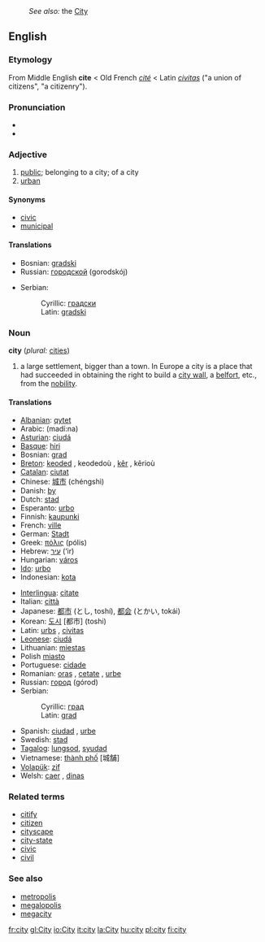 :''See also:'' the [[City]]
==English==

{{rank|several|either|whether|339|city|held|help|number}}

===Etymology===
From Middle English '''cite''' < Old French ''[[cité]]'' < Latin ''[[civitas]]'' ("a union of citizens", "a citizenry").

===Pronunciation===
*{{IPA|/ˈsɪti/}}
*{{SAMPA|/"sIti/}}

===Adjective===
#[[public]]; belonging to a city; of a city
#[[urban]]

====Synonyms====
*[[civic]]
*[[municipal]]

====Translations====
{{top}}
*Bosnian: [[gradski]] {{m}}
*Russian: [[городской]] (gorodskój)
{{mid}}
*Serbian:
*:Cyrillic: [[градски]] {{m}}
*:Latin: [[gradski#Serbian|gradski]] {{m}}
{{bottom}}

===Noun===
'''city''' (''plural:'' [[cities]])

#a large settlement, bigger than a town. In Europe a city is a place that had succeeded in obtaining the right to build a [[city wall]], a [[belfort]], etc., from the [[nobility]].

====Translations====
{{top}}
*[[Albanian]]: [[qytet]]
*Arabic: {{ARchar|[[مدينة]]}} (madí:na) {{f}}
*[[Asturian]]: [[ciudá]] {{f}}
*[[Basque]]: [[hiri]]
*Bosnian: [[grad#Bosnian|grad]] {{m}}
*[[Breton]]: [[keoded]] {{f}}, keodedoù {{p}}, [[kêr]] {{f}}, kêrioù {{p}}
*[[Catalan]]: [[ciutat]] {{f}}
*Chinese: [[城市]] (chéngshì)
*Danish: [[by]]
*Dutch: [[stad]] {{f}} 
*Esperanto: [[urbo]]
*Finnish: [[kaupunki]]
*French: [[ville]] {{f}}
*German: [[Stadt]] {{f}}
*Greek: [[πόλις]] (pólis) {{f}}
*Hebrew: [[עיר]] (‘ir) {{f}}
*Hungarian: [[város]]
*[[Ido]]: [[urbo]]
*Indonesian: [[kota]]
{{mid}}
*[[Interlingua]]: [[citate]]
*Italian: [[città]] {{f}}
*Japanese: [[都市]] (とし, toshí), [[都会]] (とかい, tokái)
*Korean: [[도시]] [都市] (toshi)
*Latin: [[urbs]] {{f}}, [[civitas]] {{f}}
*[[Leonese]]: [[ciudá]] {{f}}
*Lithuanian: [[miestas]]
*Polish [[miasto]] {{n}}
*Portuguese: [[cidade]]
*Romanian: [[oraş]] {{n}}, [[cetate]] {{f}}, [[urbe]] {{f}}
*Russian: [[город]] (górod) {{m}}
*Serbian:
*:Cyrillic: [[град#Serbian|град]] {{m}}
*:Latin: [[grad#Serbian|grad]] {{m}}
*Spanish: [[ciudad]] {{f}}, [[urbe]] {{f}}
*Swedish: [[stad]] {{c}}
*[[Tagalog]]: [[lungsod]], [[syudad]]
*Vietnamese: [[thành phố]] [城舗]
*[[Volapük]]: [[zif]]
*Welsh: [[caer]] {{f}}, [[dinas]] {{f}}
{{bottom}}

===Related terms===
*[[citify]]
*[[citizen]]
*[[cityscape]]
*[[city-state]]
*[[civic]]
*[[civil]]

===See also===
*[[metropolis]]
*[[megalopolis]]
*[[megacity]]

[[fr:city]]
[[gl:City]]
[[io:City]]
[[it:city]]
[[la:City]]
[[hu:city]]
[[pl:city]]
[[fi:city]]